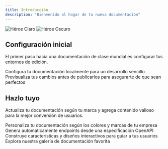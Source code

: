 ```yaml
---
title: Introducción
description: "Bienvenido al hogar de tu nueva documentación"
---
```


<img
  className="block dark:hidden"
  src="/images/hero-light.svg"
  alt="Héroe Claro"
/>
<img
  className="hidden dark:block"
  src="/images/hero-dark.svg"
  alt="Héroe Oscuro"
/>

## Configuración inicial

El primer paso hacia una documentación de clase mundial es configurar tus entornos de edición.

<CardGroup cols={2}>
  <Card
    title="Edita tu Documentación"
    icon="pen-to-square"
    href="https://mintlify.com/docs/quickstart"
  >
    Configura tu documentación localmente para un desarrollo sencillo
  </Card>
  <Card
    title="Previsualiza Cambios"
    icon="image"
    href="https://mintlify.com/docs/development"
  >
    Previsualiza tus cambios antes de publicarlos para asegurarte de que sean perfectos
  </Card>
</CardGroup>

## Hazlo tuyo

Actualiza tu documentación según tu marca y agrega contenido valioso para la mejor conversión de usuarios.

<CardGroup cols={2}>
  <Card
    title="Personaliza el Estilo"
    icon="palette"
    href="https://mintlify.com/docs/settings/global"
  >
    Personaliza tu documentación según los colores y marcas de tu empresa
  </Card>
  <Card
    title="Referencias de APIs"
    icon="code"
    href="https://mintlify.com/docs/api-playground/openapi"
  >
    Genera automáticamente endpoints desde una especificación OpenAPI
  </Card>
  <Card
    title="Agrega Componentes"
    icon="screwdriver-wrench"
    href="https://mintlify.com/docs/content/components/accordions"
  >
    Construye características y diseños interactivos para guiar a tus usuarios
  </Card>
  <Card
    title="Obtén Inspiración"
    icon="stars"
    href="https://mintlify.com/customers"
  >
    Explora nuestra galería de documentación favorita
  </Card>
</CardGroup>